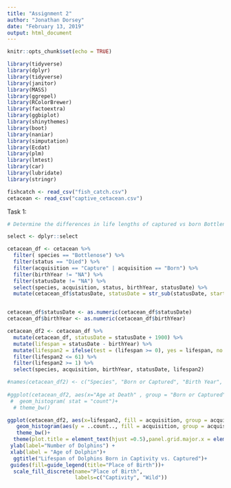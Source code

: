 ```yaml
---
title: "Assignment 2"
author: "Jonathan Dorsey"
date: "February 13, 2019"
output: html_document
---
```


```r
knitr::opts_chunk$set(echo = TRUE)
```

```r
library(tidyverse)
library(dplyr)
library(tidyverse)
library(janitor)
library(MASS)
library(ggrepel)
library(RColorBrewer)
library(factoextra)
library(ggbiplot)
library(shinythemes)
library(boot)
library(naniar)
library(simputation)
library(Ecdat)
library(plm)
library(lmtest)
library(car)
library(lubridate)
library(stringr)

fishcatch <- read_csv("fish_catch.csv")
cetacean <- read_csv("captive_cetacean.csv")
```

Task 1: 
```r

# Determine the differences in life lengths of captured vs born Bottlenose dolphins

select <- dplyr::select

cetacean_df <- cetacean %>% 
  filter( species == "Bottlenose") %>% 
  filter(status == "Died") %>% 
  filter(acquisition == "Capture" | acquisition == "Born") %>% 
  filter(birthYear != "NA") %>% 
  filter(statusDate != "NA") %>% 
  select(species, acquisition, status, birthYear, statusDate) %>% 
  mutate(cetacean_df$statusDate, statusDate = str_sub(statusDate, start=-2))


cetacean_df$statusDate <- as.numeric(cetacean_df$statusDate)
cetacean_df$birthYear <- as.numeric(cetacean_df$birthYear)

cetacean_df2 <- cetacean_df %>% 
  mutate(cetacean_df, statusDate = statusDate + 1900) %>% 
  mutate(lifespan = statusDate - birthYear) %>% 
  mutate(lifespan2 = ifelse(test = (lifespan >= 0), yes = lifespan, no = lifespan +100)) %>% 
  filter(lifespan2 <= 61) %>% 
  filter(lifespan2 >= 1) %>% 
  select(species, acquisition, birthYear, statusDate, lifespan2)

#names(cetacean_df2) <- c("Species", "Born or Captured", "Birth Year", "Death Year", "Age at Death")
                         
#ggplot(cetacean_df2, aes(x="Age at Death" , group = "Born or Captured"))+
 #  geom_histogram( stat = "count")+
  # theme_bw()

ggplot(cetacean_df2, aes(x=lifespan2, fill = acquisition, group = acquisition))+
   geom_histogram(aes(y = ..count.., fill = acquisition, group = acquisition), stat = "bin", binwidth=1, alpha=0.4, position="identity")+
   theme_bw()+
  theme(plot.title = element_text(hjust =0.5),panel.grid.major.x = element_blank(), panel.grid.minor = element_blank(), panel.background = element_blank())+
 ylab(label="Number of Dolphins") + 
 xlab(label = "Age of Dolphin")+
  ggtitle("Lifespan of Dolphins Born in Captivity vs. Captured")+
 guides(fill=guide_legend(title="Place of Birth"))+
  scale_fill_discrete(name="Place of Birth",
                      labels=c("Captivity", "Wild")) 
                      

```


